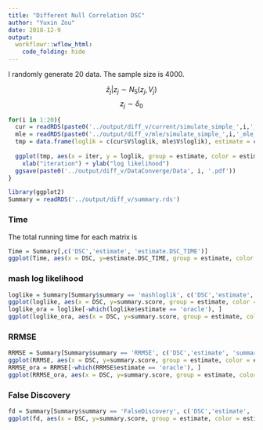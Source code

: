 ```yaml
---
title: "Different Null Correlation DSC"
author: "Yuxin Zou"
date: 2018-12-9
output: 
  workflowr::wflow_html:
    code_folding: hide
---
```


I randomly generate 20 data. The sample size is 4000.

$$
\hat{z}_j|z_j \sim N_{5}(z_j, V_j)
$$
$$
z_j \sim \delta_{0}
$$

```r
for(i in 1:20){
  cur = readRDS(paste0('../output/diff_v/current/simulate_simple_',i,'_current_1.rds'))
  mle = readRDS(paste0('../output/diff_v/mle/simulate_simple_',i,'_mle_1.rds'))
  tmp = data.frame(loglik = c(cur$V$loglik, mle$V$loglik), estimate = c(rep('current', length(cur$V$loglik)), rep('mle', length(mle$V$loglik))), iter = c(1:length(cur$V$loglik), 1:length(mle$V$loglik)))
  
  ggplot(tmp, aes(x = iter, y = loglik, group = estimate, color = estimate)) + geom_line() + ggtitle(paste0("Data ", i)) +
    xlab("iteration") + ylab("log likelihood")
  ggsave(paste0('../output/diff_v/DataConverge/Data', i, '.pdf'))
}
```

```r
library(ggplot2)
Summary = readRDS('../output/diff_v/summary.rds')
```

### Time

The total running time for each matrix is
```r
Time = Summary[,c('DSC','estimate', 'estimate.DSC_TIME')]
ggplot(Time, aes(x = DSC, y=estimate.DSC_TIME, group = estimate, color = estimate)) + geom_line()
```


### mash log likelihood

```r
loglike = Summary[Summary$summary == 'mashloglik', c('DSC','estimate', 'summary.score', 'summary')]
ggplot(loglike, aes(x = DSC, y=summary.score, group = estimate, color = estimate)) + geom_line()
loglike_ora = loglike[-which(loglike$estimate == 'oracle'), ]
ggplot(loglike_ora, aes(x = DSC, y=summary.score, group = estimate, color = estimate)) + geom_line()
```

### RRMSE

```r
RRMSE = Summary[Summary$summary == 'RRMSE', c('DSC','estimate', 'summary.score', 'summary')]
ggplot(RRMSE, aes(x = DSC, y=summary.score, group = estimate, color = estimate)) + geom_line()
RRMSE_ora = RRMSE[-which(RRMSE$estimate == 'oracle'), ]
ggplot(RRMSE_ora, aes(x = DSC, y=summary.score, group = estimate, color = estimate)) + geom_line()
```

### False Discovery

```r
fd = Summary[Summary$summary == 'FalseDiscovery', c('DSC','estimate', 'summary.score', 'summary')]
ggplot(fd, aes(x = DSC, y=summary.score, group = estimate, color = estimate)) + geom_line()
```

